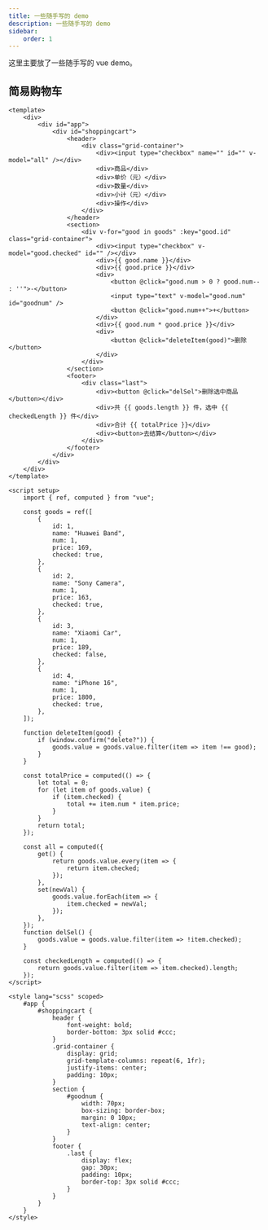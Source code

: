 ---
title: 一些随手写的 demo
description: 一些随手写的 demo
sidebar:
    order: 1
---

这里主要放了一些随手写的 vue demo。

## 简易购物车

```vue
<template>
	<div>
		<div id="app">
			<div id="shoppingcart">
				<header>
					<div class="grid-container">
						<div><input type="checkbox" name="" id="" v-model="all" /></div>
						<div>商品</div>
						<div>单价（元）</div>
						<div>数量</div>
						<div>小计（元）</div>
						<div>操作</div>
					</div>
				</header>
				<section>
					<div v-for="good in goods" :key="good.id" class="grid-container">
						<div><input type="checkbox" v-model="good.checked" id="" /></div>
						<div>{{ good.name }}</div>
						<div>{{ good.price }}</div>
						<div>
							<button @click="good.num > 0 ? good.num-- : ''">-</button>
							<input type="text" v-model="good.num" id="goodnum" />
							<button @click="good.num++">+</button>
						</div>
						<div>{{ good.num * good.price }}</div>
						<div>
							<button @click="deleteItem(good)">删除</button>
						</div>
					</div>
				</section>
				<footer>
					<div class="last">
						<div><button @click="delSel">删除选中商品</button></div>
						<div>共 {{ goods.length }} 件，选中 {{ checkedLength }} 件</div>
						<div>合计 {{ totalPrice }}</div>
						<div><button>去结算</button></div>
					</div>
				</footer>
			</div>
		</div>
	</div>
</template>

<script setup>
	import { ref, computed } from "vue";

	const goods = ref([
		{
			id: 1,
			name: "Huawei Band",
			num: 1,
			price: 169,
			checked: true,
		},
		{
			id: 2,
			name: "Sony Camera",
			num: 1,
			price: 163,
			checked: true,
		},
		{
			id: 3,
			name: "Xiaomi Car",
			num: 1,
			price: 189,
			checked: false,
		},
		{
			id: 4,
			name: "iPhone 16",
			num: 1,
			price: 1800,
			checked: true,
		},
	]);

	function deleteItem(good) {
		if (window.confirm("delete?")) {
			goods.value = goods.value.filter(item => item !== good);
		}
	}

	const totalPrice = computed(() => {
		let total = 0;
		for (let item of goods.value) {
			if (item.checked) {
				total += item.num * item.price;
			}
		}
		return total;
	});

	const all = computed({
		get() {
			return goods.value.every(item => {
				return item.checked;
			});
		},
		set(newVal) {
			goods.value.forEach(item => {
				item.checked = newVal;
			});
		},
	});
	function delSel() {
		goods.value = goods.value.filter(item => !item.checked);
	}

	const checkedLength = computed(() => {
		return goods.value.filter(item => item.checked).length;
	});
</script>

<style lang="scss" scoped>
	#app {
		#shoppingcart {
			header {
				font-weight: bold;
				border-bottom: 3px solid #ccc;
			}
			.grid-container {
				display: grid;
				grid-template-columns: repeat(6, 1fr);
				justify-items: center;
				padding: 10px;
			}
			section {
				#goodnum {
					width: 70px;
					box-sizing: border-box;
					margin: 0 10px;
					text-align: center;
				}
			}
			footer {
				.last {
					display: flex;
					gap: 30px;
					padding: 10px;
					border-top: 3px solid #ccc;
				}
			}
		}
	}
</style>
```
